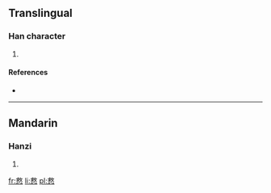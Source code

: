 ==Translingual==

===Han character===
{{Han char|rn=61|rad=心|as=11|sn=15|four=4833<sub>4</sub>|canj=戈大心 (IKP), X戈大心 (XIKP)}}

# {{defn|Han|sort=心11}}

====References====
* {{Han ref|kx=0399.170|dkj=11115|dj=0739.040|hdz=42341.060|uh=6166|ud=24934|bh=E5AA|bd=58794}}

----

==Mandarin==

===Hanzi===
{{cmn-hanzi|pin=[[jìn]] ([[jin4]]), [[jiù]] ([[jiu4]]), [[qín]] ([[qin2]])|wg=chin<sup>4</sup>, chiu<sup>4</sup>, ch'in<sup>2</sup>}}

# {{defn|lang=cmn|sort=心11}}

[[fr:慦]]
[[li:慦]]
[[pl:慦]]